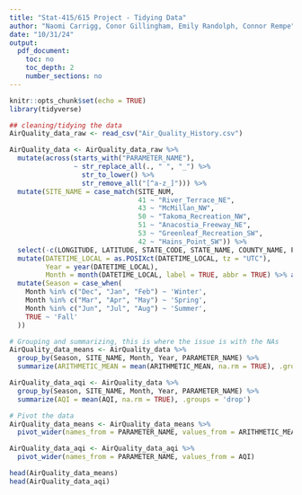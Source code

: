 ```yaml
---
title: "Stat-415/615 Project - Tidying Data"
author: "Naomi Carrigg, Conor Gillingham, Emily Randolph, Connor Rempe"
date: "10/31/24"
output:
  pdf_document: 
    toc: no
    toc_depth: 2
    number_sections: no
---
```


```r
knitr::opts_chunk$set(echo = TRUE)
library(tidyverse)
```

```r
## cleaning/tidying the data
AirQuality_data_raw <- read_csv("Air_Quality_History.csv")

AirQuality_data <- AirQuality_data_raw %>%
  mutate(across(starts_with("PARAMETER_NAME"), 
                ~ str_replace_all(., " ", "_") %>%
                  str_to_lower() %>%
                  str_remove_all("[^a-z_]"))) %>%
  mutate(SITE_NAME = case_match(SITE_NUM, 
                                41 ~ "River_Terrace_NE", 
                                43 ~ "McMillan_NW", 
                                50 ~ "Takoma_Recreation_NW",
                                51 ~ "Anacostia_Freeway_NE", 
                                53 ~ "Greenleaf_Recreation_SW", 
                                42 ~ "Hains_Point_SW")) %>%
  select(-c(LONGITUDE, LATITUDE, STATE_CODE, STATE_NAME, COUNTY_NAME, POC, DATUM, OBJECTID, UNITS_OF_MEASURE, METHOD_CODE, METHOD_NAME, AQSID, CITY_NAME, CBSA_NAME, ADDRESS, LOCAL_SITE_NAME, SAMPLE_DURATION, EVENT_TYPE)) %>%
  mutate(DATETIME_LOCAL = as.POSIXct(DATETIME_LOCAL, tz = "UTC"),
         Year = year(DATETIME_LOCAL),
         Month = month(DATETIME_LOCAL, label = TRUE, abbr = TRUE) %>% as.character()) %>%
  mutate(Season = case_when(
    Month %in% c("Dec", "Jan", "Feb") ~ 'Winter',
    Month %in% c("Mar", "Apr", "May") ~ 'Spring',
    Month %in% c("Jun", "Jul", "Aug") ~ 'Summer',
    TRUE ~ 'Fall'
  ))

# Grouping and summarizing, this is where the issue is with the NAs
AirQuality_data_means <- AirQuality_data %>%
  group_by(Season, SITE_NAME, Month, Year, PARAMETER_NAME) %>%
  summarize(ARITHMETIC_MEAN = mean(ARITHMETIC_MEAN, na.rm = TRUE), .groups = 'drop')

AirQuality_data_aqi <- AirQuality_data %>%
  group_by(Season, SITE_NAME, Month, Year, PARAMETER_NAME) %>%
  summarize(AQI = mean(AQI, na.rm = TRUE), .groups = 'drop')

# Pivot the data
AirQuality_data_means <- AirQuality_data_means %>%
  pivot_wider(names_from = PARAMETER_NAME, values_from = ARITHMETIC_MEAN)

AirQuality_data_aqi <- AirQuality_data_aqi %>% 
  pivot_wider(names_from = PARAMETER_NAME, values_from = AQI)
```

```r
head(AirQuality_data_means)
head(AirQuality_data_aqi)
```



